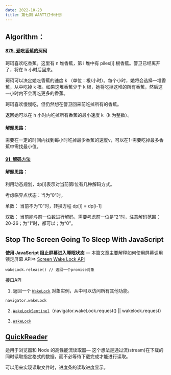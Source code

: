 ```yaml
---
date: 2022-10-23
title: 第七期 AARTT打卡计划
---
```


## Algorithm：

#### [875. 爱吃香蕉的珂珂](https://leetcode.cn/problems/koko-eating-bananas/)

珂珂喜欢吃香蕉。这里有 n 堆香蕉，第 i 堆中有 piles[i] 根香蕉。警卫已经离开了，将在 h 小时后回来。

珂珂可以决定她吃香蕉的速度 k （单位：根/小时）。每个小时，她将会选择一堆香蕉，从中吃掉 k 根。如果这堆香蕉少于 k 根，她将吃掉这堆的所有香蕉，然后这一小时内不会再吃更多的香蕉。  

珂珂喜欢慢慢吃，但仍然想在警卫回来前吃掉所有的香蕉。

返回她可以在 h 小时内吃掉所有香蕉的最小速度 k（k 为整数）。

#### 解题思路：

需要在一定的时间内找到每小时吃掉最少香蕉的速度v，可以在1-需要吃掉最多香蕉中需找最小值。

#### [91. 解码方法](https://leetcode.cn/problems/decode-ways/)

#### 解题思路：

利用动态规划，dp[i]表示对当前第i位有几种解码方式。

考虑临界点状态：当为”0“时，

单数： 当前不为“0”时，转换方程 dp[i] = dp[i-1]

双数： 当前能与前一位数进行解码，需要考虑前一位是“2”时，注意解码范围：20-26；为“1”时，都可以；为“0”。

## Stop The Screen Going To Sleep With JavaScript

**使用 JavaScript 阻止屏幕进入睡眠状态** — 本篇文章主要解释如何使用屏幕调用锁定屏幕 API=> [Screen Wake Lock API](https://developer.mozilla.org/en-US/docs/Web/API/Screen_Wake_Lock_API)

```
wakeLock.release() // 返回一个promise对象
```

接口API

1. 返回一个 [`WakeLock`](https://developer.mozilla.org/en-US/docs/Web/API/WakeLock) 对象实例，从中可以访问所有其他功能。

```
navigator.wakeLock
```

2. [`WakeLockSentinel`](https://developer.mozilla.org/en-US/docs/Web/API/WakeLockSentinel)（navigator.wakeLock.request() || wakelock.request）

3. [`WakeLock`](https://developer.mozilla.org/en-US/docs/Web/API/WakeLock)

## [QuickReader](https://github.com/EtherDream/QuickReader)

适用于浏览器和 Node 的高性能流读取器— 这个想法是通过流(stream)在下载的同时读取指定格式的数据，而不必等待下载完成才能进行读取。

可以用来实现读取文件时，进度条的读取进度显示。